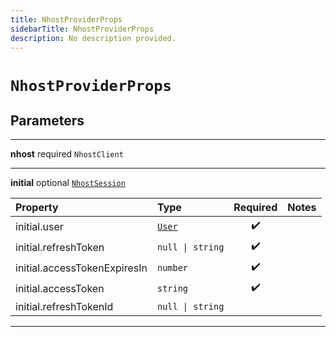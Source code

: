 ```yaml
---
title: NhostProviderProps
sidebarTitle: NhostProviderProps
description: No description provided.
---
```


# `NhostProviderProps`

## Parameters

---

**<span className="parameter-name">nhost</span>** <span className="optional-status">required</span> <code>NhostClient</code>

---

**<span className="parameter-name">initial</span>** <span className="optional-status">optional</span> [`NhostSession`](/reference/deprecated/nextjs/types/nhost-session)

| Property                                                                                                 | Type                                   | Required | Notes |
| :------------------------------------------------------------------------------------------------------- | :------------------------------------- | :------: | :---- |
| <span className="parameter-name"><span className="light-grey">initial.</span>user</span>                 | [`User`](/reference/deprecated/nextjs/types/user) |    ✔️    |       |
| <span className="parameter-name"><span className="light-grey">initial.</span>refreshToken</span>         | <code>null &#124; string</code>        |    ✔️    |       |
| <span className="parameter-name"><span className="light-grey">initial.</span>accessTokenExpiresIn</span> | <code>number</code>                    |    ✔️    |       |
| <span className="parameter-name"><span className="light-grey">initial.</span>accessToken</span>          | <code>string</code>                    |    ✔️    |       |
| <span className="parameter-name"><span className="light-grey">initial.</span>refreshTokenId</span>       | <code>null &#124; string</code>        |          |       |

---
